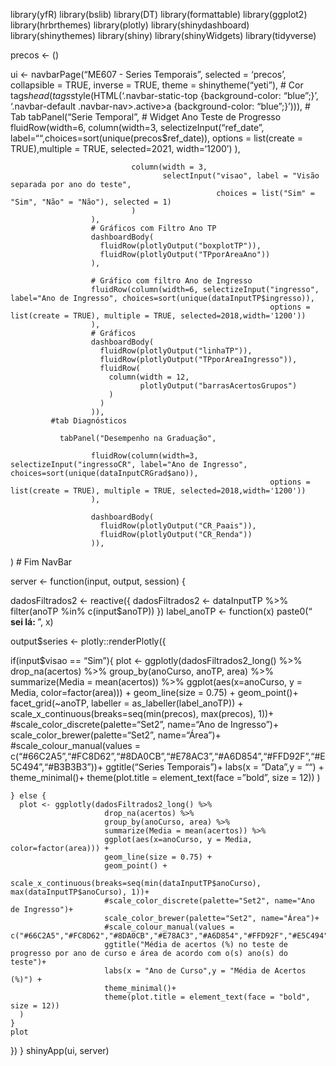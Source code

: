 library(yfR)
library(bslib)
library(DT)
library(formattable)
library(ggplot2)
library(hrbrthemes)
library(plotly)
library(shinydashboard)
library(shinythemes)
library(shiny)
library(shinyWidgets)
library(tidyverse)

precos <- ()

ui <- 
    navbarPage("ME607 - Series Temporais", selected = 'precos', collapsible = TRUE, 
             inverse = TRUE, theme = shinytheme("yeti"),
             # Cor
             tags$head(tags$style(HTML('.navbar-static-top {background-color: "blue";}',
                                       '.navbar-default .navbar-nav>.active>a {background-color: "blue";}'))),
             # Tab 
             tabPanel("Serie Temporal",
                      # Widget Ano Teste de Progresso
                      fluidRow(width=6,
                               column(width=3,
                                      selectizeInput("ref_date", label="",choices=sort(unique(precos$ref_date)),
                                                     options = list(create = TRUE),multiple = TRUE, selected=2021, width='1200')
                               ),
                               
                               column(width = 3,
                                      selectInput("visao", label = "Visão separada por ano do teste", 
                                                  choices = list("Sim" = "Sim", "Não" = "Não"), selected = 1)
                               )
                      ),
                      # Gráficos com Filtro Ano TP
                      dashboardBody(
                        fluidRow(plotlyOutput("boxplotTP")),
                        fluidRow(plotlyOutput("TPporAreaAno"))
                      ),
                      
                      # Gráfico com filtro Ano de Ingresso
                      fluidRow(column(width=6, selectizeInput("ingresso", label="Ano de Ingresso", choices=sort(unique(dataInputTP$ingresso)),
                                                              options = list(create = TRUE), multiple = TRUE, selected=2018,width='1200'))
                      ),
                      # Gráficos 
                      dashboardBody(
                        fluidRow(plotlyOutput("linhaTP")),
                        fluidRow(plotlyOutput("TPporAreaIngresso")),
                        fluidRow(
                          column(width = 12,
                                 plotlyOutput("barrasAcertosGrupos")
                          )
                        )
                      )),
             #tab Diagnósticos
             
               tabPanel("Desempenho na Graduação",
                      
                      fluidRow(column(width=3, selectizeInput("ingressoCR", label="Ano de Ingresso", choices=sort(unique(dataInputCRGrad$ano)),
                                                              options = list(create = TRUE), multiple = TRUE, selected=2018,width='1200'))
                      ),
                      
                      dashboardBody(
                        fluidRow(plotlyOutput("CR_Paais")),
                        fluidRow(plotlyOutput("CR_Renda"))
                      )),
  )  # Fim NavBar       


server <- function(input, output, session) {
  
  dadosFiltrados2 <- reactive({
    dadosFiltrados2 <- dataInputTP %>%
      filter(anoTP %in% c(input$anoTP))
  })
label_anoTP <- function(x) paste0("<B> sei lá: </B>", x)
  
  output$series <- plotly::renderPlotly({
    
   if(input$visao == "Sim"){
      plot <- ggplotly(dadosFiltrados2_long() %>%
                         drop_na(acertos) %>% 
                         group_by(anoCurso, anoTP, area) %>%
                         summarize(Media = mean(acertos)) %>% 
                         ggplot(aes(x=anoCurso, y = Media, color=factor(area))) +
                         geom_line(size = 0.75) +
                         geom_point()+
                         facet_grid(~anoTP, labeller = as_labeller(label_anoTP)) +
                         scale_x_continuous(breaks=seq(min(precos), max(precos), 1))+
                         #scale_color_discrete(palette="Set2", name="Ano de Ingresso")+
                         scale_color_brewer(palette="Set2", name="Área")+
                         #scale_colour_manual(values = c("#66C2A5","#FC8D62","#8DA0CB","#E78AC3","#A6D854","#FFD92F","#E5C494","#B3B3B3"))+
                         ggtitle("Series Temporais")+
                         labs(x = "Data",y = "") +
                         theme_minimal()+
                         theme(plot.title = element_text(face = "bold", size = 12))
      )
      
    } else {
      plot <- ggplotly(dadosFiltrados2_long() %>%
                         drop_na(acertos) %>% 
                         group_by(anoCurso, area) %>%
                         summarize(Media = mean(acertos)) %>% 
                         ggplot(aes(x=anoCurso, y = Media, color=factor(area))) +
                         geom_line(size = 0.75) +
                         geom_point() +
                         scale_x_continuous(breaks=seq(min(dataInputTP$anoCurso), max(dataInputTP$anoCurso), 1))+
                         #scale_color_discrete(palette="Set2", name="Ano de Ingresso")+
                         scale_color_brewer(palette="Set2", name="Área")+
                         #scale_colour_manual(values = c("#66C2A5","#FC8D62","#8DA0CB","#E78AC3","#A6D854","#FFD92F","#E5C494","#B3B3B3"))+
                         ggtitle("Média de acertos (%) no teste de progresso por ano de curso e área de acordo com o(s) ano(s) do teste")+
                         labs(x = "Ano de Curso",y = "Média de Acertos (%)") +
                         theme_minimal()+
                         theme(plot.title = element_text(face = "bold", size = 12))
      )
    }
    plot
  })
} 
shinyApp(ui, server)
